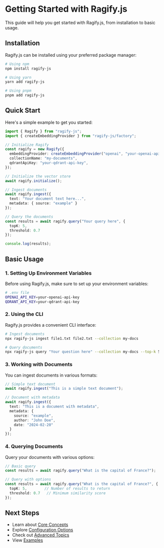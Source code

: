 # Getting Started with Ragify.js

This guide will help you get started with Ragify.js, from installation to basic usage.

## Installation

Ragify.js can be installed using your preferred package manager:

```bash
# Using npm
npm install ragify-js

# Using yarn
yarn add ragify-js

# Using pnpm
pnpm add ragify-js
```

## Quick Start

Here's a simple example to get you started:

```typescript
import { Ragify } from "ragify-js";
import { createEmbeddingProvider } from "ragify-js/factory";

// Initialize Ragify
const ragify = new Ragify({
  embeddingProvider: createEmbeddingProvider("openai", "your-openai-api-key"),
  collectionName: "my-documents",
  qdrantApiKey: "your-qdrant-api-key",
});

// Initialize the vector store
await ragify.initialize();

// Ingest documents
await ragify.ingest({
  text: "Your document text here...",
  metadata: { source: "example" }
});

// Query the documents
const results = await ragify.query("Your query here", {
  topK: 5,
  threshold: 0.7
});

console.log(results);
```

## Basic Usage

### 1. Setting Up Environment Variables

Before using Ragify.js, make sure to set up your environment variables:

```bash
# .env file
OPENAI_API_KEY=your-openai-api-key
QDRANT_API_KEY=your-qdrant-api-key
```

### 2. Using the CLI

Ragify.js provides a convenient CLI interface:

```bash
# Ingest documents
npx ragify-js ingest file1.txt file2.txt --collection my-docs

# Query documents
npx ragify-js query "Your question here" --collection my-docs --top-k 5
```

### 3. Working with Documents

You can ingest documents in various formats:

```typescript
// Simple text document
await ragify.ingest("This is a simple text document");

// Document with metadata
await ragify.ingest({
  text: "This is a document with metadata",
  metadata: {
    source: "example",
    author: "John Doe",
    date: "2024-02-20"
  }
});
```

### 4. Querying Documents

Query your documents with various options:

```typescript
// Basic query
const results = await ragify.query("What is the capital of France?");

// Query with options
const results = await ragify.query("What is the capital of France?", {
  topK: 5,        // Number of results to return
  threshold: 0.7   // Minimum similarity score
});
```

## Next Steps

- Learn about [Core Concepts](./core-concepts.md)
- Explore [Configuration Options](./configuration.md)
- Check out [Advanced Topics](./advanced-topics.md)
- View [Examples](./examples.md) 